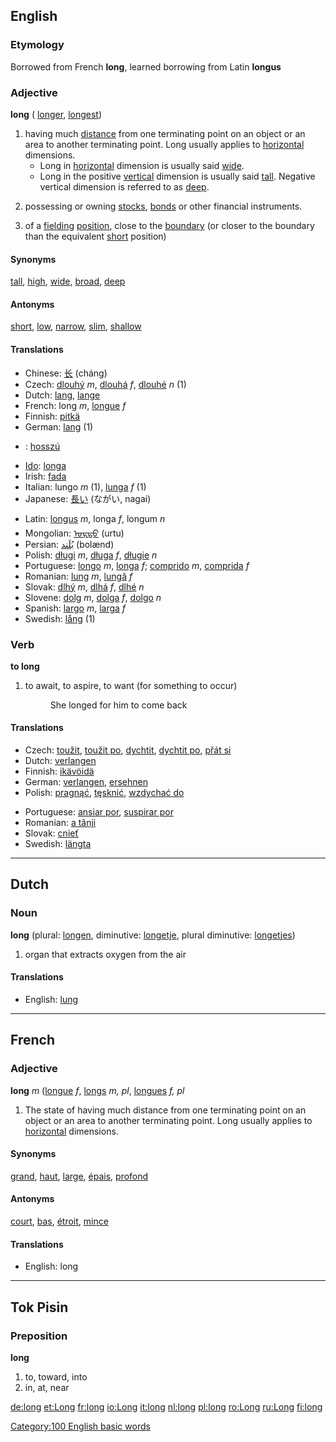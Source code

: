 ==English==

{{rank|himself|go|how|119|long|am|way|even}}

===Etymology===
Borrowed from French '''long''', learned borrowing from Latin '''longus'''

===Adjective===
'''long''' ({{compare}} [[longer]], {{super}} [[longest]])

# having much [[distance]] from one terminating point on an object or an area to another terminating point.  Long usually applies to [[horizontal]] dimensions.
#*Long in [[horizontal]] dimension is usually said [[wide]].
#*Long in the positive [[vertical]] dimension is usually said [[tall]].  Negative vertical dimension is referred to as [[deep]].
# {{finance}} possessing or owning [[stocks]], [[bonds]] or other financial instruments.
#{{cricket}} of a [[fielding]] [[position]], close to the [[boundary]] (or closer to the boundary than the equivalent [[short]] position)

====Synonyms====
[[tall]], [[high]], [[wide]], [[broad]], [[deep]]

====Antonyms====
[[short]], [[low]], [[narrow]], [[slim]], [[shallow]]

====Translations====
{{top}}
*Chinese: [[长]] (cháng)
*Czech: [[dlouhý]] ''m'', [[dlouhá]] ''f'', [[dlouhé]] ''n'' (1)
*Dutch: [[lang]], [[lange]]
*French: long ''m'', [[longue]] ''f''
*Finnish: [[pitkä]]
*German: [[lang]] (1)
*{{hu}}: [[hosszú]]
*[[Ido]]: [[longa]]
*Irish: [[fada]]
*Italian: lungo ''m'' (1), [[lunga]] ''f'' (1)
*Japanese: [[長い]] (ながい, nagai)
{{mid}}
*Latin: [[longus]] ''m'', longa ''f'', longum ''n''
*Mongolian: [[ᠤᠷᠲᠤ]] (urtu)
*Persian: [[بُلَند]] (bolænd)
*Polish: [[długi]] ''m'', [[długa]] ''f'', [[długie]] ''n''
*Portuguese: [[longo]] ''m'', [[longa]] ''f''; [[comprido]] ''m'', [[comprida]] ''f''
*Romanian: [[lung]] ''m'', [[lungă]] ''f''
*Slovak: [[dlhý]] ''m'', [[dlhá]] ''f'', [[dlhé]] ''n''
*Slovene: [[dolg]] ''m'', [[dolga]] ''f'', [[dolgo]] ''n''
*Spanish: [[largo]] ''m'', [[larga]] ''f''
*Swedish: [[lång]] (1)
{{bottom}}

===Verb===
'''to long'''

#to await, to aspire, to want (for something to occur)
#:She longed for him to come back

====Translations====
{{top}}
*Czech: [[toužit]], [[toužit po]], [[dychtit]], [[dychtit po]], [[přát si]]
*Dutch: [[verlangen]]
*Finnish: [[ikävöidä]]
*German: [[verlangen]], [[ersehnen]]
*Polish: [[pragnąć]], [[tęsknić]], [[wzdychać|wzdychać do]]
{{mid}}
*Portuguese: [[ansiar por]], [[suspirar por]]
*Romanian: [[a tânji]]
*Slovak: [[cnieť]]
*Swedish: [[längta]]
{{bottom}}
----

==Dutch==
===Noun===
'''long''' (plural: [[longen]], diminutive: [[longetje]], plural diminutive: [[longetjes]])

#organ that extracts oxygen from the air

====Translations====
*English: [[lung]]
----

==French==
===Adjective===
'''long''' ''m'' ([[longue]] ''f'', [[longs]] ''m, pl'', [[longues]] ''f, pl''

#The state of having much distance from one terminating point on an object or an area to another terminating point.  Long usually applies to [[horizontal]] dimensions.

====Synonyms====
[[grand]], [[haut]], [[large]], [[épais]], [[profond]]

====Antonyms====
[[court]], [[bas]], [[étroit]], [[mince]]

====Translations====
*English: long

----
==Tok Pisin==
===Preposition===
'''long'''

#to, toward, into
#in, at, near

[[Category:100 English basic words]]

[[de:long]]
[[et:Long]]
[[fr:long]]
[[io:Long]]
[[it:long]]
[[nl:long]]
[[pl:long]]
[[ro:Long]]
[[ru:Long]]
[[fi:long]]